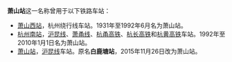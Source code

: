 '''萧山站'''这一名称曾用于以下铁路车站：
*[[萧山西站|萧山西站]]，杭州绕行线车站。1931年至1992年6月名为萧山站。
*[[杭州南站|杭州南站]]，[[沪昆线|沪昆线]]、[[萧甬线|萧甬线]]、[[杭甬高铁|杭甬高铁]]、[[杭长高铁|杭长高铁]]和[[杭黄高铁|杭黄高铁]]车站。1992年至2010年1月1日名为萧山站。
*[[萧山站|萧山站]]，[[沪昆线|沪昆线]]车站。原名'''白鹿塘站'''，2015年11月26日改为萧山站。

{{disambig|cat=三字車站名消歧義}}
